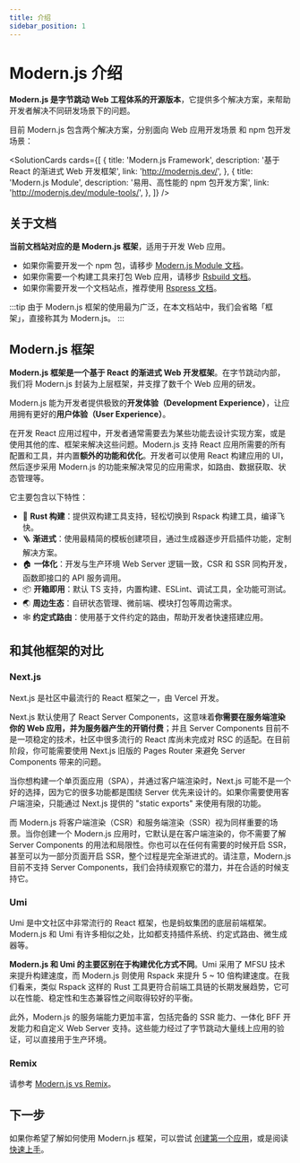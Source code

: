 ```yaml
---
title: 介绍
sidebar_position: 1
---
```


# Modern.js 介绍

**Modern.js 是字节跳动 Web 工程体系的开源版本**，它提供多个解决方案，来帮助开发者解决不同研发场景下的问题。

目前 Modern.js 包含两个解决方案，分别面向 Web 应用开发场景 和 npm 包开发场景：


<SolutionCards
  cards={[
    {
      title: 'Modern.js Framework',
      description: '基于 React 的渐进式 Web 开发框架',
      link: 'http://modernjs.dev/',
    },
    {
      title: 'Modern.js Module',
      description: '易用、高性能的 npm 包开发方案',
      link: 'http://modernjs.dev/module-tools/',
    },
  ]}
/>

## 关于文档

**当前文档站对应的是 Modern.js 框架**，适用于开发 Web 应用。

- 如果你需要开发一个 npm 包，请移步 [Modern.js Module 文档](https://modernjs.dev/module-tools)。
- 如果你需要一个构建工具来打包 Web 应用，请移步 [Rsbuild 文档](https://rsbuild.dev/)。
- 如果你需要开发一个文档站点，推荐使用 [Rspress 文档](https://rspress.dev/)。

:::tip
由于 Modern.js 框架的使用最为广泛，在本文档站中，我们会省略「框架」，直接称其为 Modern.js。
:::

## Modern.js 框架

**Modern.js 框架是一个基于 React 的渐进式 Web 开发框架**。在字节跳动内部，我们将 Modern.js 封装为上层框架，并支撑了数千个 Web 应用的研发。

Modern.js 能为开发者提供极致的**开发体验（Development Experience）**，让应用拥有更好的**用户体验（User Experience）**。

在开发 React 应用过程中，开发者通常需要去为某些功能去设计实现方案，或是使用其他的库、框架来解决这些问题。Modern.js 支持 React 应用所需要的所有配置和工具，并内置**额外的功能和优化**。开发者可以使用 React 构建应用的 UI，然后逐步采用 Modern.js 的功能来解决常见的应用需求，如路由、数据获取、状态管理等。

它主要包含以下特性：

- 🚀 **Rust 构建**：提供双构建工具支持，轻松切换到 Rspack 构建工具，编译飞快。
- 🪜 **渐进式**：使用最精简的模板创建项目，通过生成器逐步开启插件功能，定制解决方案。
- 🏠 **一体化**：开发与生产环境 Web Server 逻辑一致，CSR 和 SSR 同构开发，函数即接口的 API 服务调用。
- 📦 **开箱即用**：默认 TS 支持，内置构建、ESLint、调试工具，全功能可测试。
- 🌏 **周边生态**：自研状态管理、微前端、模块打包等周边需求。
- 🕸 **约定式路由**：使用基于文件约定的路由，帮助开发者快速搭建应用。

## 和其他框架的对比

### Next.js

Next.js 是社区中最流行的 React 框架之一，由 Vercel 开发。

Next.js 默认使用了 React Server Components，这意味着**你需要在服务端渲染你的 Web 应用，并为服务器产生的开销付费**；并且 Server Components 目前不是一项稳定的技术，社区中很多流行的 React 库尚未完成对 RSC 的适配。在目前阶段，你可能需要使用 Next.js 旧版的 Pages Router 来避免 Server Components 带来的问题。

当你想构建一个单页面应用（SPA），并通过客户端渲染时，Next.js 可能不是一个好的选择，因为它的很多功能都是围绕 Server 优先来设计的。如果你需要使用客户端渲染，只能通过 Next.js 提供的 "static exports" 来使用有限的功能。

而 Modern.js 将客户端渲染（CSR）和服务端渲染（SSR）视为同样重要的场景。当你创建一个 Modern.js 应用时，它默认是在客户端渲染的，你不需要了解 Server Components 的用法和局限性。你也可以在任何有需要的时候开启 SSR，甚至可以为一部分页面开启 SSR，整个过程是完全渐进式的。请注意，Modern.js 目前不支持 Server Components，我们会持续观察它的潜力，并在合适的时候支持它。

### Umi

Umi 是中文社区中非常流行的 React 框架，也是蚂蚁集团的底层前端框架。Modern.js 和 Umi 有许多相似之处，比如都支持插件系统、约定式路由、微生成器等。

**Modern.js 和 Umi 的主要区别在于构建优化方式不同**。Umi 采用了 MFSU 技术来提升构建速度，而 Modern.js 则使用 Rspack 来提升 5 ~ 10 倍构建速度。在我们看来，类似 Rspack 这样的 Rust 工具更符合前端工具链的长期发展趋势，它可以在性能、稳定性和生态兼容性之间取得较好的平衡。

此外，Modern.js 的服务端能力更加丰富，包括完备的 SSR 能力、一体化 BFF 开发能力和自定义 Web Server 支持。这些能力经过了字节跳动大量线上应用的验证，可以直接用于生产环境。

### Remix

请参考 [Modern.js vs Remix](https://github.com/web-infra-dev/modern.js/discussions/4872)。

## 下一步

如果你希望了解如何使用 Modern.js 框架，可以尝试 [创建第一个应用](/tutorials/first-app/c01-start)，或是阅读 [快速上手](/guides/get-started/quick-start)。
